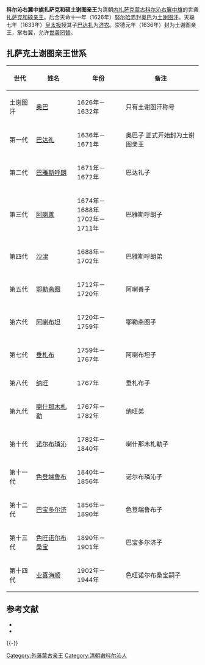'''科尔沁右翼中旗扎萨克和硕土谢图亲王'''为清朝[[内扎萨克蒙古|内扎萨克蒙古]][[科尔沁右翼中旗|科尔沁右翼中旗]]的世袭[[扎萨克|扎萨克]][[和硕亲王|和硕亲王]]。后金天命十一年（1626年）[[努尔哈赤|努尔哈赤]]封[[奥巴_(土谢图汗)|奥巴]]为[[土谢图汗|土谢图汗]]。天聪七年（1633年）[[皇太极|皇太极]]授其子[[巴达礼|巴达礼]]为[[济农|济农]]。崇德元年（1636年）封为土谢图亲王，掌右翼，允许[[世袭罔替|世袭罔替]]。

== 扎萨克土谢图亲王世系 ==
{| class="wikitable"
|-
! 世代 !! 姓名 !! 年份 !! 备注
|-
|土谢图汗|| [[奥巴_(土谢图汗)|奥巴]]   || 1626年－1632年 || 只有土谢图汗称号
|-
| 第一代 || [[巴达礼|巴达礼]] || 1636年－1671年 || 奥巴子 正式开始封为土谢图亲王
|-
| 第二代 || [[巴雅斯呼朗|巴雅斯呼朗]] || 1671年－1672年 || 巴达礼子
|-
| 第三代 || [[阿喇善|阿喇善]] || 1674年－1688年<br/>1702年－1711年 || 巴雅斯呼朗子
|-
| 第四代 || [[沙津|沙津]] || 1688年－1702年 || 巴雅斯呼朗弟
|-
| 第五代 || [[鄂勒斋图|鄂勒斋图]] || 1712年－1720年 || 阿喇善子
|-
| 第六代 || [[阿喇布坦|阿喇布坦]] || 1720年－1759年 || 鄂勒斋图子
|-
| 第七代 || [[垂札布|垂札布]] || 1759年－1767年 || 阿喇布坦子
|-
| 第八代 || [[纳旺|纳旺]] || 1767年 || 垂札布子
|-
| 第九代 || [[喇什那木札勒|喇什那木札勒]] || 1767年－1782年 || 纳旺弟
|-
| 第十代 || [[诺尔布璘沁|诺尔布璘沁]] || 1782年－1840年 || 喇什那木札勒子
|-
| 第十一代 || [[色登端鲁布|色登端鲁布]] || 1840年－1856年 || 诺尔布璘沁子
|-
| 第十二代 || [[巴宝多尔济|巴宝多尔济]] || 1856年－1890年 || 色登端鲁布子
|-
| 第十三代 || [[色旺诺尔布桑宝|色旺诺尔布桑宝]] || 1890年－1901年 || 巴宝多尔济子
|-
| 第十四代 || [[业喜海顺|业喜海顺]] || 1902年－1944年 || 色旺诺尔布桑宝嗣子
|}

== 参考文献 ==
{{Reflist}}
{{ReflistH}}
* {{cite book |title=《蒙古世系》 |authors=高文德、蔡志纯 |publisher=中国社会科学出版社 }}
* {{cite book |title=《清史稿·藩部世表》 |author=赵尔巽 |publisher=中华书局 }}
{{ReflistF}}

{{-}}
{{外藩蒙古王公}}

[[Category:外藩蒙古亲王|Category:外藩蒙古亲王]]
[[Category:清朝嫩科尔沁人|Category:清朝嫩科尔沁人]]